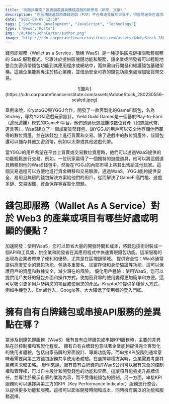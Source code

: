```yaml
---
title: "玩而非賺錢？區塊鏈遊戲與賺錢遊戲的新思考（新聞、文章）"
description: "在區塊鏈遊戲和賺錢遊戲（P2E）平台飛速發展的世界中，很容易迷失在追求利潤和積累代幣的浪潮中。但我們是否忘記了遊戲的本質 - 那就是娛樂呢？今天，我們深入探討一個古老的問題：Play-to-Earn 概念中哪一部分更關鍵 - 玩還是賺？"
date: "2021-08-09 12:50"
tags: ["Software Development", "JavaScript", "Technology"]
type: ['News','Posts']
img: "/Author/JohnCarter/author.png"
image: "https://cdn.corporatefinanceinstitute.com/assets/AdobeStock_280230556-scaled.jpeg"
---
```


錢包即服務（Wallet as a Service，簡稱 WaaS）是一種提供區塊鏈相關軟體服務的 SaaS 服務模式。它專注於提供區塊鏈功能和服務，讓企業或開發者可以輕鬆地整合加密貨幣錢包功能到其應用程序或網站中，而無需自行開發和維護錢包基礎架構。這讓企業能夠專注於核心業務，並借助安全可靠的錢包功能來處理加密貨幣交易。

<center>
  <div className="w-[50%]">
    ![圖片](https://cdn.corporatefinanceinstitute.com/assets/AdobeStock_280230556-scaled.jpeg)
  </div>
</center>

舉例來說，KryptoGO與YGGJ合作，開發了一款客製化的GameFi錢包，名為Stickey，專為YGGJ遊戲玩家設計。Yield Guild Games是一個基於Play-to-Earn（邊玩邊賺）模式的GameFi平台，他們透過玩遊戲賺取數位資產（如遊戲代幣、道具等）。WaaS建立了一個加密貨幣錢包，讓YGGJ的用戶可以安全地存儲他們贏得的數位資產，並在該錢包上進行買賣和交易。除了遊戲中的數位資產外，該錢包還可以儲存其他加密貨幣，例如以太幣或其他遊戲代幣。

當YGGJ的用戶希望在平台上買賣或交易數位資產時，他們可以透過WaaS提供的功能輕鬆進行交易。例如，一位玩家贏得了一個獨特的遊戲道具，他可以將這個道具轉移到他的WaaS錢包中，然後在YGGJ的內部市場上將其出售給其他玩家。這個交易過程可以方便地進行資金轉移和交易驗證。通過WaaS，YGGJ能夠提供安全、易用且無縫的錢包解決方案給他們的用戶，從而解決了GameFi高門檻、遊戲多鏈、交易困難、資金保存等客製化問題。

# 錢包即服務（Wallet As A Service）對於 Web3 的產業或項目有哪些好處或明顯的優點？
加速開發：使用WaaS，您可以節省大量的開發時間和成本，將錢包技術封裝成一個API和工具集，供企業和開發者在其應用程式中快速實現錢包功能。這項服務的出現為企業者帶來了便利和優勢，尤其是在區塊鏈領域。
提供安全性：WaaS通常提供高度安全的錢包功能，包括多重簽名、加密存儲和身份驗證等功能。這可以保護用戶的資產和數據安全，減少潛在的風險。
優化用戶體驗：使用WaaS，您可以提供用戶友好的錢包介面和操作方式，使加密貨幣的使用變得更加簡單和方便。這可以吸引更多用戶參與您的項目或使用您的產品。KryptoGO提供多種登入方式，例如手機登入、Email登入、Google等，大大降低了使用者的登入門檻。

# 擁有自有白牌錢包或串接API服務的差異點在哪？

當涉及到錢包即服務（WaaS）擁有自有白牌錢包或串接KPI服務時，主要的差異點在於控制權和客製化程度。
擁有自有白牌錢包意味著企業能夠提供完全客製化的使用者體驗，包括自家品牌的界面設計、專屬功能等。而串接KPI服務則通常意味著需要與第三方錢包服務共享使用者體驗。在選擇哪種方案時，企業需要考慮其業務需求和策略。
舉例來說，擁有自有白牌錢包的WaaS公司可以擁有完全的控制權和管理權，可以自主設計和開發錢包的功能和界面。這讓項目能夠提升品牌信任，並專注於展示自家的業務內容，而不受傳統錢包的限制。另一方面，串接KPI服務則可以選擇與第三方的KPI（Key Performance Indicator）服務進行整合，以提供更多功能和服務。這樣可以節省開發時間和成本，同時擁有廣泛的功能和服務選擇。